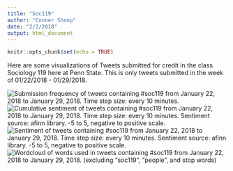 ```yaml
---
title: "Soc119"
author: "Conner Shoop"
date: "2/2/2018"
output: html_document
---
```


```r
knitr::opts_chunk$set(echo = TRUE)
```

Here are some visualizations of Tweets submitted for credit in the class Sociology 119 here at Penn State.  This is only tweets submitted in the week of 01/22/2018 - 01/29/2018.

![Submission frequency of tweets containing #soc119 from January 22, 2018 to January 29, 2018. Time step size: every 10 minutes.](#Soc119Jan22toJan29TweetFreq2018.jpg)
![Cumulative sentiment of tweets containing #soc119 from January 22, 2018 to January 29, 2018. Time step size: every 10 minutes.  Sentiment source: afinn library.  -5 to 5, negative to positive scale.](CumSentimentTweetsJan22toJan29.jpg)
![Sentiment of tweets containing #soc119 from January 22, 2018 to January 29, 2018. Time step size: every 10 minutes.  Sentiment source: afinn library.  -5 to 5, negative to positive scale.](SentimentTweetsJan22toJan29.jpg)
![Wordcloud of words used in tweets containing #soc119 from January 22, 2018 to January 29, 2018.  (excluding "soc119", "people", and stop words)](#soc119Jan22toJan29wordcloudMinusPeople.jpg)


